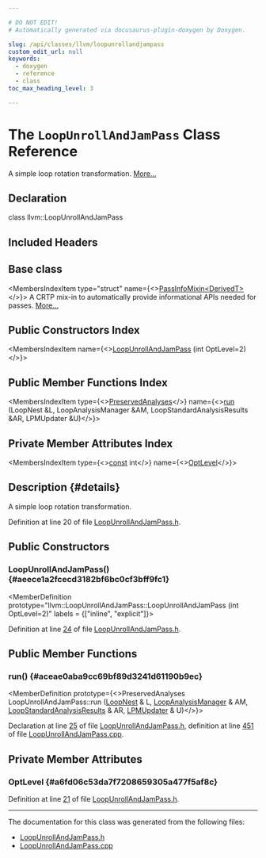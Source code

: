 ```yaml
---

# DO NOT EDIT!
# Automatically generated via docusaurus-plugin-doxygen by Doxygen.

slug: /api/classes/llvm/loopunrollandjampass
custom_edit_url: null
keywords:
  - doxygen
  - reference
  - class
toc_max_heading_level: 3

---
```





# The `LoopUnrollAndJamPass` Class Reference

<DoxygenPage pluginConfig={pluginConfig}>

A simple loop rotation transformation. <a href="#details">More...</a>

## Declaration

<CodeBlock>class llvm::LoopUnrollAndJamPass</CodeBlock>

## Included Headers

<IncludesList>
<IncludesListItem
  filePath="llvm/Transforms/Scalar/LoopUnrollAndJamPass.h"
  permalink="/docs/api/files/include/include/llvm/include/llvm/transforms/include/llvm/transforms/scalar/loopunrollandjampass-h"
  isLocal="true" />
</IncludesList>

## Base class

<MembersIndex>

<MembersIndexItem
  type="struct"
  name={<><a href="/docs/api/structs/llvm/passinfomixin">PassInfoMixin&lt;DerivedT&gt;</a></>}>
A CRTP mix-in to automatically provide informational APIs needed for passes. <a href="/docs/api/structs/llvm/passinfomixin/#details">More...</a>
</MembersIndexItem>

</MembersIndex>

## Public Constructors Index

<MembersIndex>

<MembersIndexItem
  name={<><a href="#aeece1a2fcecd3182bf6bc0cf3bff9fc1">LoopUnrollAndJamPass</a> (int OptLevel=2)</>}>
</MembersIndexItem>

</MembersIndex>

## Public Member Functions Index

<MembersIndex>

<MembersIndexItem
  type={<><a href="/docs/api/classes/llvm/preservedanalyses">PreservedAnalyses</a></>}
  name={<><a href="#aceae0aba9cc69bf89d3241d61190b9ec">run</a> (LoopNest &amp;L, LoopAnalysisManager &amp;AM, LoopStandardAnalysisResults &amp;AR, LPMUpdater &amp;U)</>}>
</MembersIndexItem>

</MembersIndex>

## Private Member Attributes Index

<MembersIndex>

<MembersIndexItem
  type={<><a href="/docs/api/files/lib/lib/target/lib/target/aarch64/aarch64promoteconstant-cpp/#a90f8350fecae261c25be85d38b451bff">const</a> int</>}
  name={<><a href="#a6fd06c53da7f7208659305a477f5af8c">OptLevel</a></>}>
</MembersIndexItem>

</MembersIndex>

## Description {#details}

A simple loop rotation transformation.

Definition at line 20 of file <a href="/docs/api/files/include/include/llvm/include/llvm/transforms/include/llvm/transforms/scalar/loopunrollandjampass-h">LoopUnrollAndJamPass.h</a>.

<SectionDefinition>

## Public Constructors

### LoopUnrollAndJamPass() {#aeece1a2fcecd3182bf6bc0cf3bff9fc1}

<MemberDefinition
  prototype="llvm::LoopUnrollAndJamPass::LoopUnrollAndJamPass (int OptLevel=2)"
  labels = {["inline", "explicit"]}>

Definition at line <a href="/docs/api/files/include/include/llvm/include/llvm/transforms/include/llvm/transforms/scalar/loopunrollandjampass-h/#l00024">24</a> of file <a href="/docs/api/files/include/include/llvm/include/llvm/transforms/include/llvm/transforms/scalar/loopunrollandjampass-h">LoopUnrollAndJamPass.h</a>.
</MemberDefinition>

</SectionDefinition>

<SectionDefinition>

## Public Member Functions

### run() {#aceae0aba9cc69bf89d3241d61190b9ec}

<MemberDefinition
  prototype={<>PreservedAnalyses LoopUnrollAndJamPass::run (<a href="/docs/api/classes/llvm/loopnest">LoopNest</a> &amp; L, <a href="/docs/api/namespaces/llvm/#a58dde534a0ea2a23cb6c779c5c283f75">LoopAnalysisManager</a> &amp; AM, <a href="/docs/api/structs/llvm/loopstandardanalysisresults">LoopStandardAnalysisResults</a> &amp; AR, <a href="/docs/api/classes/llvm/lpmupdater">LPMUpdater</a> &amp; U)</>}>

Declaration at line <a href="/docs/api/files/include/include/llvm/include/llvm/transforms/include/llvm/transforms/scalar/loopunrollandjampass-h/#l00025">25</a> of file <a href="/docs/api/files/include/include/llvm/include/llvm/transforms/include/llvm/transforms/scalar/loopunrollandjampass-h">LoopUnrollAndJamPass.h</a>, definition at line <a href="/docs/api/files/lib/lib/transforms/lib/transforms/scalar/loopunrollandjampass-cpp/#l00451">451</a> of file <a href="/docs/api/files/lib/lib/transforms/lib/transforms/scalar/loopunrollandjampass-cpp">LoopUnrollAndJamPass.cpp</a>.
</MemberDefinition>

</SectionDefinition>

<SectionDefinition>

## Private Member Attributes

### OptLevel {#a6fd06c53da7f7208659305a477f5af8c}

<MemberDefinition
  prototype="const int llvm::LoopUnrollAndJamPass::OptLevel">

Definition at line <a href="/docs/api/files/include/include/llvm/include/llvm/transforms/include/llvm/transforms/scalar/loopunrollandjampass-h/#l00021">21</a> of file <a href="/docs/api/files/include/include/llvm/include/llvm/transforms/include/llvm/transforms/scalar/loopunrollandjampass-h">LoopUnrollAndJamPass.h</a>.
</MemberDefinition>

</SectionDefinition>

<hr/>

The documentation for this class was generated from the following files:

<ul>
<li><a href="/docs/api/files/include/include/llvm/include/llvm/transforms/include/llvm/transforms/scalar/loopunrollandjampass-h">LoopUnrollAndJamPass.h</a></li>
<li><a href="/docs/api/files/lib/lib/transforms/lib/transforms/scalar/loopunrollandjampass-cpp">LoopUnrollAndJamPass.cpp</a></li>
</ul>

</DoxygenPage>
